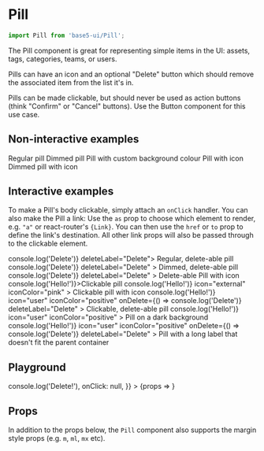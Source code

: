 


<Meta title="Components/Pill" component={Pill} />

# Pill

```jsx
import Pill from 'base5-ui/Pill';
```

The Pill component is great for representing simple items in the UI: assets, tags, categories, teams, or users.

Pills can have an icon and an optional "Delete" button which should remove the associated item from the list it's in.

Pills can be made clickable, but should never be used as action buttons (think "Confirm" or "Cancel" buttons). Use the <LinkTo kind="Components/Button">Button</LinkTo> component for this use case.

## Non-interactive examples

<Canvas>
	<Story name="Non-interactive">
		<Stack spacing="xs">
			<Pill>Regular pill</Pill>
			<Pill dimmed>Dimmed pill</Pill>
			<Pill background="highlight">
				Pill with custom background colour
			</Pill>
			<Pill icon="tag" iconColor="neutral">
				Pill with icon
			</Pill>
			<Pill dimmed icon="user" iconColor="negative">
				Dimmed pill with icon
			</Pill>
		</Stack>
	</Story>
</Canvas>

## Interactive examples

To make a Pill's body clickable, simply attach an `onClick` handler. You can also make the Pill a link: Use the `as` prop to choose which element to render, e.g. `"a"` or react-router's `{Link}`. You can then use the `href` or `to` prop to define the link's destination. All other link props will also be passed through to the clickable element.

<Canvas>
	<Story name="Interactive">
		<Stack spacing="xs">
			<Pill onDelete={() => console.log('Delete')} deleteLabel="Delete">
				Regular, delete-able pill
			</Pill>
			<Pill
				dimmed
				onDelete={() => console.log('Delete')}
				deleteLabel="Delete"
			>
				Dimmed, delete-able pill
			</Pill>
			<Pill
				icon="tag"
				iconColor="neutral"
				onDelete={() => console.log('Delete')}
				deleteLabel="Delete"
			>
				Delete-able Pill with icon
			</Pill>
			<Pill onClick={() => console.log('Hello!')}>Clickable pill</Pill>
			<Pill
				onClick={() => console.log('Hello!')}
				icon="external"
				iconColor="pink"
			>
				Clickable pill with icon
			</Pill>
			<Pill
				onClick={() => console.log('Hello!')}
				icon="user"
				iconColor="positive"
				onDelete={() => console.log('Delete')}
				deleteLabel="Delete"
			>
				Clickable, delete-able pill
			</Pill>
			<Card maxWidth={250} variant="inverted" p="s">
				<Stack spacing="xs">
					<Pill
						onClick={() => console.log('Hello!')}
						icon="user"
						iconColor="positive"
					>
						Pill on a dark background
					</Pill>
					<Pill
						onClick={() => console.log('Hello!')}
						icon="user"
						iconColor="positive"
						onDelete={() => console.log('Delete')}
						deleteLabel="Delete"
					>
						Pill with a long label that doesn't fit the parent
						container
					</Pill>
				</Stack>
			</Card>
		</Stack>
	</Story>
</Canvas>

## Playground

<Canvas>
	<Story
		name="Playground"
		args={{
			children: "A pill that won't make you feel sick",
			deleteLabel: 'Delete',
			icon: 'ok',
			iconColor: 'links',
			onDelete: () => console.log('Delete!'),
			onClick: null,
		}}
	>
		{props => <Pill {...props} />}
	</Story>
</Canvas>

## Props

In addition to the props below, the `Pill` component also supports
the margin style props (e.g. `m`, `ml`, `mx` etc).

<ArgsTable story="Playground" />
